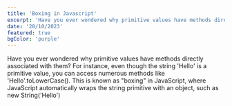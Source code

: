 ```yaml
---
title: 'Boxing in Javascript'
excerpt: 'Have you ever wondered why primitive values have methods directly associated with them? '
date: '20/10/2023'
featured: true
bgColor: 'purple'
---
```


Have you ever wondered why primitive values have methods directly associated with them? For instance, even though the string 'Hello' is a primitive value, you can access numerous methods like 'Hello'.toLowerCase(). This is known as "boxing" in JavaScript, where JavaScript automatically wraps the string primitive with an object, such as new String('Hello')
